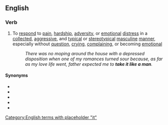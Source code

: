 ==English==

===Verb===
{{en-verb|[[takes]] it like a man|[[taking]] it like a man|[[took]] it like a man|[[taken]] it like a man}}

# {{lb|en|idiom}} To [[respond]] to [[pain]], [[hardship]], [[adversity]], or [[emotional]] [[distress]] in a [[collected]], [[aggressive]], and [[typical]] or [[stereotypical]] [[masculine]] [[manner]], especially without [[question]], [[crying]], [[complaining]], or becoming [[emotional]]
#: ''There was no moping around the house with a depressed disposition when one of my romances turned sour because, as far as my love life went, father expected me to '''take it like a man'''.''

====Synonyms====
* {{l|en|buck up}}
* {{l|en|deal with it}}
* {{l|en|man up}}
* {{l|en|suck it up}}
* {{l|en|take one for the team}}

[[Category:English terms with placeholder "it"]]
